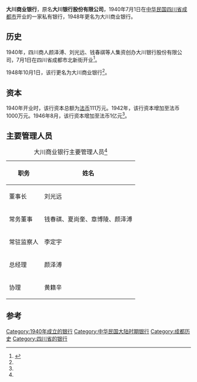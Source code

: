 '''大川商业银行'''，原名'''大川银行股份有限公司'''，1940年7月1日在[[中华民国大陆时期|中华民国]][[四川省|四川省]][[成都市|成都市]]开业的一家私有银行，1948年更名为大川商业银行。

== 历史 ==
1940年，四川商人颜泽溥、刘光远、钱春祺等人集资创办大川银行股份有限公司，7月1日在四川省成都市北新街开业<ref name=张宪文2002>{{citebook|title=中华民国史大辞典|author=张宪文、方庆秋、黄美真等编 |publisher=凤凰出版社 |date=2002-08 |isbn=9787806434567 |page=57}}</ref>。

1948年10月1日，该行更名为大川商业银行<ref name=张宪文2002/>。

== 资本 ==
1940年开业时，该行资本总额为[[法币|法币]]111万元。1942年，该行资本增加至法币1000万元。1946年8月，该行资本增加至法币1亿元<ref name=张宪文2002/>。

== 主要管理人员 ==
{| class="wikitable"
|+ 大川商业银行主要管理人员<ref name=张宪文2002/>
|-
! 职务 !! 姓名
|-
| 董事长 || 刘光远
|-
| 常务董事 || 钱春祺、夏尚奎、章博陵、颜泽溥
|-
| 常驻监察人 || 李定宇
|-
| 总经理 || 颜泽溥
|-
| 协理 || 黄籍辛
|}

== 参考 ==
{{reflist}}

[[Category:1940年成立的银行|Category:1940年成立的银行]]
[[Category:中华民国大陆时期银行|Category:中华民国大陆时期银行]]
[[Category:成都历史|Category:成都历史]]
[[Category:四川省的银行|Category:四川省的银行]]